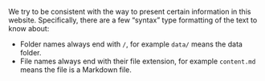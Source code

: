 We try to be consistent with the way to present certain information in
this website. Specifically, there are a few "syntax" type formatting of
the text to know about:

-   Folder names always end with `/`, for example `data/` means the data
    folder.
-   File names always end with their file extension, for example
    `content.md` means the file is a Markdown file.

